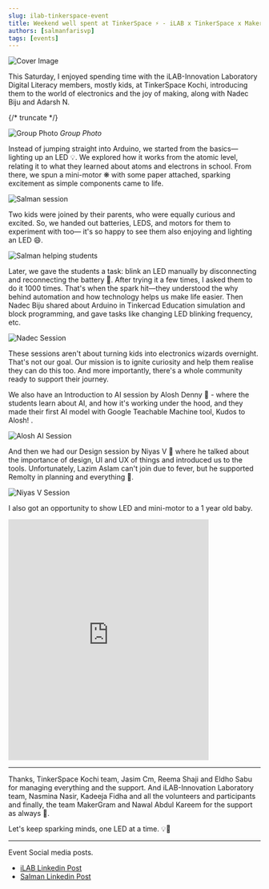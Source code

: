 ```yaml
---
slug: ilab-tinkerspace-event
title: Weekend well spent at TinkerSpace ⚡️ - iLAB x TinkerSpace x MakerGram.
authors: [salmanfarisvp]
tags: [events]
---
```



![Cover Image](../static/img/blog/2025-04-19-ilab-tinkerspace-event/group-photo-cover.JPG)

This Saturday, I enjoyed spending time with the iLAB-Innovation Laboratory Digital Literacy members, mostly kids, at TinkerSpace Kochi, introducing them to the world of electronics and the joy of making, along with Nadec Biju and Adarsh N.

{/* truncate */}

![Group Photo](../static/img/blog/2025-04-19-ilab-tinkerspace-event/group-image.JPG)
_Group Photo_

Instead of jumping straight into Arduino, we started from the basics—lighting up an LED 💡. We explored how it works from the atomic level, relating it to what they learned about atoms and electrons in school. From there, we spun a mini-motor ❋ with some paper attached, sparking excitement as simple components came to life.

![Salman session](../static/img/blog/2025-04-19-ilab-tinkerspace-event/salman-session.JPG)

Two kids were joined by their parents, who were equally curious and excited. So, we handed out batteries, LEDS, and motors for them to experiment with too— it's so happy to see them also enjoying and lighting an LED 😄.

![Salman helping students](../static/img/blog/2025-04-19-ilab-tinkerspace-event/Salman-helping-students.JPG)


Later, we gave the students a task: blink an LED manually by disconnecting and reconnecting the battery 🔋. After trying it a few times, I asked them to do it 1000 times. That's when the spark hit—they understood the why behind automation and how technology helps us make life easier. Then Nadec Biju shared about Arduino in Tinkercad Education simulation and block programming, and gave tasks like changing LED blinking frequency, etc.

![Nadec Session](../static/img/blog/2025-04-19-ilab-tinkerspace-event/Nadec-session.JPG)

These sessions aren't about turning kids into electronics wizards overnight. That's not our goal. Our mission is to ignite curiosity and help them realise they can do this too. And more importantly, there's a whole community ready to support their journey.

We also have an Introduction to AI session by Alosh Denny 🙌 - where the students learn about AI, and how it's working under the hood, and they made their first AI model with Google Teachable Machine tool, Kudos to Alosh! .

![Alosh AI Session](../static/img/blog/2025-04-19-ilab-tinkerspace-event/alosh-session.JPG)

And then we had our Design session by Niyas V 👏 where he talked about the importance of design, UI and UX of things and introduced us to the tools. Unfortunately, Lazim Aslam can't join due to fever, but he supported Remolty in planning and everything 🤗.

![Niyas V Session](../static/img/blog/2025-04-19-ilab-tinkerspace-event/Niyas-design-dession.JPG)

I also got an opportunity to show LED and mini-motor to a 1 year old baby.


<iframe
  src="https://www.instagram.com/reel/DIs0dbupexV/embed"
  width="400"
  height="480"
  frameborder="0"
  scrolling="no"
  allowtransparency="true">
</iframe>

----
Thanks, TinkerSpace Kochi team, Jasim Cm, Reema Shaji and Eldho Sabu for managing everything and the support. And iLAB-Innovation Laboratory team, Nasmina Nasir, Kadeeja Fidha and all the volunteers and participants and finally, the team MakerGram and Nawal Abdul Kareem for the support as always 🤗.

Let's keep sparking minds, one LED at a time. 💡💜

------

Event Social media posts.
- [iLAB Linkedin Post](https://www.linkedin.com/feed/update/urn:li:activity:7319390860511432706/)
- [Salman Linkedin Post](https://www.linkedin.com/feed/update/urn:li:activity:7319985784407609344/)








